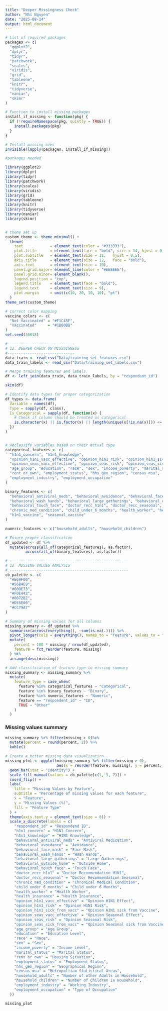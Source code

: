 ```yaml
---
title: "Deeper Missingness Check"
author: "Nhi Nguyen"
date: "2025-08-14"
output: html_document
---
```


```r
# List of required packages
packages <- c(
  "ggplot2",
  "dplyr",
  "tidyr",
  "patchwork",
  "scales",
  "viridis",
  "grid",
  "tableone",
  "knitr",
  "tidyverse",
  "naniar",
  "skimr" 
)

# Function to install missing packages
install_if_missing <- function(pkg) {
  if (!requireNamespace(pkg, quietly = TRUE)) {
    install.packages(pkg)
  }
}

# Install missing ones
invisible(lapply(packages, install_if_missing))

#packages needed

library(ggplot2)
library(dplyr)
library(tidyr)
library(patchwork)
library(scales)
library(viridis)
library(grid)   
library(tableone)
library(knitr)
library(tidyverse) 
library(naniar)
library(skimr) 


# theme set up 
custom_theme <- theme_minimal() +
  theme(
    text            = element_text(color = "#333333"),
    plot.title      = element_text(face = "bold", size = 14, hjust = 0.5),
    plot.subtitle   = element_text(size = 11,   hjust = 0.5),
    axis.title      = element_text(size = 12,   face = "bold"),
    axis.text       = element_text(size = 10),
    panel.grid.major= element_line(color = "#EEEEEE"),
    panel.grid.minor= element_blank(),
    legend.position = "top",
    legend.title    = element_text(face = "bold"),
    legend.text     = element_text(size = 9),
    plot.margin     = unit(c(10, 20, 10, 10), "pt")
  )
theme_set(custom_theme)

# correct color mapping
vaccine_colors <- c(
  "Not Vaccinated" = "#F1C45F",
  "Vaccinated"     = "#1B80BB"
)
set.seed(36818)

```



```r
#------------------------------
# 12. DEEPER CHECK ON MISSSIGNESS
#------------------------------
data_train <- read_csv("Data/training_set_features.csv")
data_train_labels <- read_csv("Data/training_set_labels.csv")

# Merge training features and labels
df <- left_join(data_train, data_train_labels, by = "respondent_id")
```

```r
skim(df)

```


```r
# Identify data types for proper categorization
df_types <- data.frame(
  Variable = names(df),
  Type = sapply(df, class),
  Is_Categorical = sapply(df, function(x) {
    # Check if column should be treated as categorical
    is.character(x) || is.factor(x) || length(unique(x[!is.na(x)])) <= 10
  })
)


# Reclassify variables based on their actual type 
categorical_features <- c(
  "h1n1_concern", "h1n1_knowledge", 
  "opinion_h1n1_vacc_effective", "opinion_h1n1_risk", "opinion_h1n1_sick_from_vacc",
  "opinion_seas_vacc_effective", "opinion_seas_risk", "opinion_seas_sick_from_vacc",
  "age_group", "education", "race", "sex", "income_poverty", "marital_status", 
  "rent_or_own", "employment_status", "hhs_geo_region", "census_msa",
  "employment_industry", "employment_occupation"
)

binary_features <- c(
  "behavioral_antiviral_meds", "behavioral_avoidance", "behavioral_face_mask",
  "behavioral_wash_hands", "behavioral_large_gatherings", "behavioral_outside_home",
  "behavioral_touch_face", "doctor_recc_h1n1", "doctor_recc_seasonal",
  "chronic_med_condition", "child_under_6_months", "health_worker", "health_insurance",
  "h1n1_vaccine", "seasonal_vaccine"
)

numeric_features <- c("household_adults", "household_children")

# Ensure proper classification
df_updated <- df %>%
  mutate(across(all_of(categorical_features), as.factor),
         across(all_of(binary_features), as.factor))
```






```r
# -----------------------------------------------------
# 12  MISSING VALUES ANALYSIS
# -----------------------------------------------------
cb_palette <- c(
  "#E69F00",  
  "#56B4E9",  
  "#009E73",  
  "#F0E442",  
  "#0072B2",  
  "#D55E00",  
  "#CC79A7"   
)

# Summary of missing values for all columns
missing_summary <- df_updated %>%
  summarise(across(everything(), ~sum(is.na(.)))) %>%
  pivot_longer(cols = everything(), names_to = "feature", values_to = "missing") %>%
  mutate(
    percent = 100 * missing / nrow(df_updated),
    feature = fct_reorder(feature, missing)
  ) %>%
  arrange(desc(missing))

# Add classification of feature type to missing summary
missing_summary <- missing_summary %>%
  mutate(
    feature_type = case_when(
      feature %in% categorical_features ~ "Categorical",
      feature %in% binary_features ~ "Binary",
      feature %in% numeric_features ~ "Numeric",
      feature == "respondent_id" ~ "ID",
      TRUE ~ "Other"
    )
  )
```

### Missing values summary
```r
missing_summary %>% filter(missing > 0)%>%
  mutate(percent = round(percent, 2)) %>%
  kable()

```



```r
# Create a better missing data visualization
missing_plot <- ggplot(missing_summary %>% filter(missing > 0), 
                       aes(x = reorder(feature, missing), y = percent, fill = feature_type)) +
  geom_bar(stat = "identity") +
  scale_fill_manual(values = cb_palette[c(1, 3, 7)]) +
  coord_flip() +
  labs(
    title = "Missing Values by Feature",
    subtitle = "Percentage of missing values for each feature",
    x = "Feature",
    y = "Missing Values (%)",
    fill = "Feature Type"
  ) +
  theme(axis.text.y = element_text(size = 8)) +
  scale_x_discrete(labels = c(
    "respondent_id" = "Respondend ID",
    "h1n1_concern" = "H1N1 Concern",
    "h1n1_knowledge" = "H1N1 Knowledge",
    "behavioral_antiviral_meds" = "Antiviral Medication",
    "behavioral_avoidance" = "Avoidance",
    "behavioral_face_mask" = "Face Mask",
    "behavioral_wash_hands" = "Wash Hands",
    "behavioral_large_gatherings" = "Large Gatherings",
    "behavioral_outside_home" = "Outside Home",
    "behavioral_touch_face" = "Touch Face",
    "doctor_recc_h1n1" = "Doctor Recommendation H1N1",
    "doctor_recc_seasonal" = "Doctor Recommendation Seasonal",
    "chronic_med_condition" = "Chronical Medical Condition",
    "child_under_6_months" = "Child under 6 Months",
    "health_worker" = "Health Worker",
    "health_insurance" = "Health Insurance",
    "opinion_h1n1_vacc_effective" = "Opinion H1N1 Effect",
    "opinion_h1n1_risk" = "Opinion H1N1 Risk",
    "opinion_h1n1_sick_from_vacc" = "Opinion H1N1 sick from Vaccine",
    "opinion_seas_vacc_effective" = "Opinion Seasonal Effect",
    "opinion_seas_risk" = "Opinion Seasonal Risk",
    "opinion_seas_sick_from_vacc" = "Opinion Seasonal sick from Vaccine",
    "age_group" = "Age Group",
    "education" = "Education Level",
    "race" = "Race",
    "sex" = "Sex",
    "income_poverty" = "Income Level",
    "marital_status" = "Marital Status",
    "rent_or_own" = "Housing Situation",
    "employment_status" = "Employment Status",
    "hhs_geo_region" = "Geographical Region",
    "census_msa" = "Metropolitan Statistical Areas",
    "household_adults" = "Number of other Adults in Household",
    "household_children" = "Number of Children in Household",
    "employment_industry" = "Working Industry",
    "employment_occupation" = "Type of Occupation"
  ))

missing_plot
```



